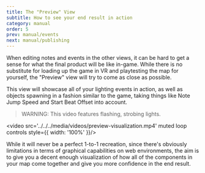 ```yaml
---
title: The "Preview" View
subtitle: How to see your end result in action
category: manual
order: 5
prev: manual/events
next: manual/publishing
---
```


When editing notes and events in the other views, it can be hard to get a sense for what the final product will be like in-game.
While there is no substitute for loading up the game in VR and playtesting the map for yourself, the "Preview" view will try to come as close as possible. 

This view will showcase all of your lighting events in action, as well as objects spawning in a fashion similar to the game, taking things like Note Jump Speed and Start Beat Offset into account.

> WARNING: This video features flashing, strobing lights.

<video src='../../../media/videos/preview-visualization.mp4' muted loop controls style={{ width: '100%' }}/>

While it will never be a perfect 1-to-1 recreation, since there's obviously limitations in terms of graphical capabilities on web environments, 
the aim is to give you a decent enough visualization of how all of the components in your map come together and give you more confidence in the end result.
